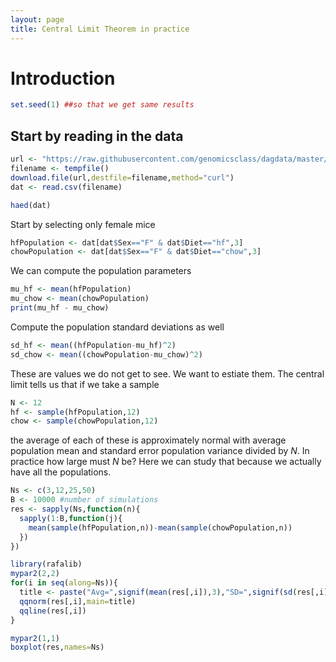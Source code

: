 ```yaml
---
layout: page
title: Central Limit Theorem in practice
---
```


# Introduction

```r
set.seed(1) ##so that we get same results
```

## Start by reading in the data
```r
url <- "https://raw.githubusercontent.com/genomicsclass/dagdata/master/inst/extdata/mice_pheno.csv"
filename <- tempfile()
download.file(url,destfile=filename,method="curl")
dat <- read.csv(filename)
```

```r
haed(dat)
```

Start by selecting only female mice

```r
hfPopulation <- dat[dat$Sex=="F" & dat$Diet=="hf",3]
chowPopulation <- dat[dat$Sex=="F" & dat$Diet=="chow",3]
```

We can compute the population parameters

```r
mu_hf <- mean(hfPopulation)
mu_chow <- mean(chowPopulation)
print(mu_hf - mu_chow)
```

Compute the population standard deviations as well

```r
sd_hf <- mean((hfPopulation-mu_hf)^2)
sd_chow <- mean((chowPopulation-mu_chow)^2)
```

These are values we do not get to see. We want to estiate them.
The central limit tells us that if we take a sample
```r
N <- 12
hf <- sample(hfPopulation,12)
chow <- sample(chowPopulation,12)
```
the average of each of these is approximately normal with average population mean and standard error population variance divided by $N$. In practice how large must $N$ be? Here we can study that because we actually have all the populations.

```r
Ns <- c(3,12,25,50)
B <- 10000 #number of simulations
res <- sapply(Ns,function(n){
  sapply(1:B,function(j){
    mean(sample(hfPopulation,n))-mean(sample(chowPopulation,n))
  })
})
```

```r
library(rafalib)
mypar2(2,2)
for(i in seq(along=Ns)){
  title <- paste("Avg=",signif(mean(res[,i]),3),"SD=",signif(sd(res[,i]),3))
  qqnorm(res[,i],main=title)
  qqline(res[,i])
}
```

```r
mypar2(1,1)
boxplot(res,names=Ns)
```





